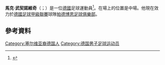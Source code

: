 {{Infobox football biography
| name                = Marc Vucinovic
| image               = Marc Vucinovic.jpg
| fullname            = Marc Vucinovic
| birth_date          = {{birth date and age|df=yes|1988|9|19}}
| birth_place         = [[Hanover|Hanover]], [[West_Germany|West Germany]]
| height              = {{Height|m=1.79}}
| position            = [[Midfielder|Midfielder]]
| currentclub         = 1.FC Sarstedt
| clubnumber          = 19
| youthyears1         =                 | youthclubs1 = SV Germania Grasdorf
| youthyears2         = {{0|0000}}–2007 | youthclubs2 = [[Hannover_96|Hannover 96]]
| years1              = 2007–2008 | clubs1 = [[SV_Bavenstedt|SV Bavenstedt]]                                    | caps1 = 45 | goals1 = 19
| years2              = 2009–2010 | clubs2 = [[Eintracht_Braunschweig|Eintracht Braunschweig]]                           | caps2 = 4  | goals2 = 0
| years3              = 2009–2011 | clubs3 = [[Eintracht_Braunschweig|Eintracht Braunschweig II]] | caps3 = 18 | goals3 = 3
| years4              = 2011      | clubs4 = TuSpo Schliekum                                      | caps4 =    | goals4 = 
| years5              = 2011–2013 | clubs5 = [[TSV_Havelse|TSV Havelse]]                                      | caps5 = 60 | goals5 = 26
| years6              = 2013–2018 | clubs6 = [[SC_Paderborn_07|SC Paderborn 07]]                                  | caps6 = 66 | goals6 = 5
| years7              = 2019–     | clubs7 = 1.FC Sarstedt                                        | caps7 =    | goals7 = 
| totalcaps           = 
| totalgoals          = 
| club-update         = 11:44, 6 June 2018 (UTC)
}}
'''馬克·武契諾維奇'''（{{lang-de|Marc Vucinovic}}；{{bd|1988年|9月19日}}）是一位[[德國|德國]]足球運動員<ref>{{cite web | url = http://www.kicker.de/news/fussball/2bundesliga/vereine/2-bundesliga/2013-14/sc-paderborn-07-109/55488/spieler_vucinovic-marc.html | title = Vucinovic, Marc | language = de | publisher = kicker.de | accessdate = 26 July 2013 | archive-date = 2019-02-13 | archive-url = https://web.archive.org/web/20190213093814/http://www.kicker.de/news/fussball/2bundesliga/vereine/2-bundesliga/2013-14/sc-paderborn-07-109/55488/spieler_vucinovic-marc.html | dead-url = no }}</ref>。在場上的位置是中場。他現在效力於[[德國足球甲級聯賽|德國足球甲級聯賽]]球隊[[帕德博恩足球俱樂部|帕德博恩足球俱樂部]]。

==參考資料==
{{Reflist}}

{{DEFAULTSORT: Vucinovic, Marc}}
[[Category:塞尔维亚裔德国人|Category:塞尔维亚裔德国人]]
[[Category:德国男子足球运动员|Category:德国男子足球运动员]]